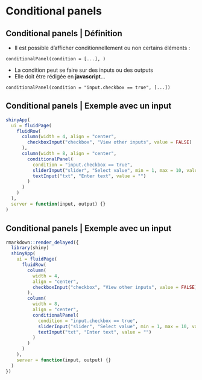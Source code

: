 # Conditional panels

## Conditional panels | Définition

- Il est possible d'afficher conditionnellement ou non certains éléments :  

```
conditionalPanel(condition = [...], )
```

- La condition peut se faire sur des inputs ou des outputs
- Elle doit être rédigée en __javascript__...

```
conditionalPanel(condition = "input.checkbox == true", [...])
```

## Conditional panels | Exemple avec un input

```{r, echo = TRUE, eval = FALSE}
shinyApp(
  ui = fluidPage(
    fluidRow(
      column(width = 4, align = "center",
        checkboxInput("checkbox", "View other inputs", value = FALSE)
      ),
      column(width = 8, align = "center",
        conditionalPanel(
          condition = "input.checkbox == true", 
          sliderInput("slider", "Select value", min = 1, max = 10, value = 5),
          textInput("txt", "Enter text", value = "")
        )
      )
    )
  ),
  server = function(input, output) {}
)
```

## Conditional panels | Exemple avec un input

```{r, echo = FALSE}
rmarkdown::render_delayed({
  library(shiny)
  shinyApp(
    ui = fluidPage(
      fluidRow(
        column(
          width = 4,
          align = "center",
          checkboxInput("checkbox", "View other inputs", value = FALSE)
        ),
        column(
          width = 8,
          align = "center",
          conditionalPanel(
            condition = "input.checkbox == true", 
            sliderInput("slider", "Select value", min = 1, max = 10, value = 5),
            textInput("txt", "Enter text", value = "")
          )
        )
      )
    ),
    server = function(input, output) {}
  )
})
```

